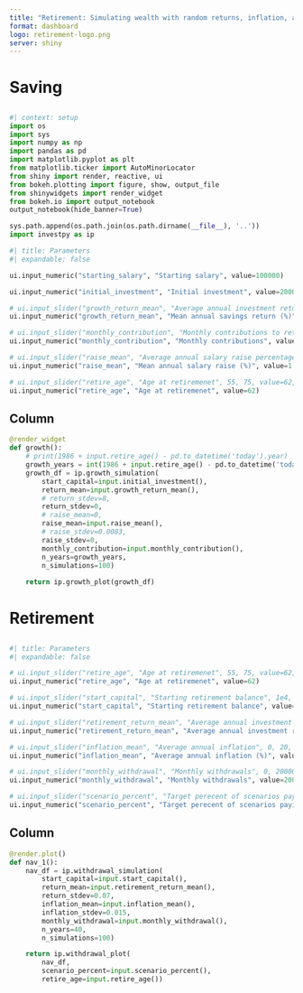 ```yaml
---
title: "Retirement: Simulating wealth with random returns, inflation, and withdrawals"
format: dashboard
logo: retirement-logo.png
server: shiny
---
```


# Saving

## {.sidebar}

```python
#| context: setup
import os
import sys
import numpy as np
import pandas as pd
import matplotlib.pyplot as plt
from matplotlib.ticker import AutoMinorLocator
from shiny import render, reactive, ui
from bokeh.plotting import figure, show, output_file
from shinywidgets import render_widget
from bokeh.io import output_notebook
output_notebook(hide_banner=True)

sys.path.append(os.path.join(os.path.dirname(__file__), '..'))
import investpy as ip
```

```python
#| title: Parameters
#| expandable: false

ui.input_numeric("starting_salary", "Starting salary", value=100000)

ui.input_numeric("initial_investment", "Initial investment", value=200000)

# ui.input_slider("growth_return_mean", "Average annual investment return while saving", 0, 12, value=4.0, step=0.5, post="%")
ui.input_numeric("growth_return_mean", "Mean annual savings return (%)", value=4.0)

# ui.input_slider("monthly_contribution", "Monthly contributions to retirement savings", 0, 10000, value=2000, step=100, pre="$")
ui.input_numeric("monthly_contribution", "Monthly contributions", value=2000)

# ui.input_slider("raise_mean", "Average annual salary raise percentage", 0, 5, value=1.01, step=0.01, post="%")
ui.input_numeric("raise_mean", "Mean annual salary raise (%)", value=1.01)

# ui.input_slider("retire_age", "Age at retiremenet", 55, 75, value=62, step=1)
ui.input_numeric("retire_age", "Age at retiremenet", value=62)
```


## Column


```python
@render_widget
def growth():
    # print(1986 + input.retire_age() - pd.to_datetime('today').year)
    growth_years = int(1986 + input.retire_age() - pd.to_datetime('today').year)
    growth_df = ip.growth_simulation(
        start_capital=input.initial_investment(),
        return_mean=input.growth_return_mean(),
        # return_stdev=8,
        return_stdev=0,
        # raise_mean=0,
        raise_mean=input.raise_mean(),
        # raise_stdev=0.0083,
        raise_stdev=0,
        monthly_contribution=input.monthly_contribution(),
        n_years=growth_years,
        n_simulations=100)
    
    return ip.growth_plot(growth_df)
``` 

# Retirement

## {.sidebar}

```python
#| title: Parameters
#| expandable: false

# ui.input_slider("retire_age", "Age at retiremenet", 55, 75, value=62, step=1)
ui.input_numeric("retire_age", "Age at retiremenet", value=62)

# ui.input_slider("start_capital", "Starting retirement balance", 1e4, 1e7, value=1e6, pre="$")
ui.input_numeric("start_capital", "Starting retirement balance", value=1e6)

# ui.input_slider("retirement_return_mean", "Average annual investment return in retirement (Bond market averages 2.5%)", 0, 12, value=2.5, step=0.5, post="%")
ui.input_numeric("retirement_return_mean", "Average annual investment return in retirement (Bond market averages 2.5%)", value=2.5)

# ui.input_slider("inflation_mean", "Average annual inflation", 0, 20, value=2.5, step=0.5, post="%")
ui.input_numeric("inflation_mean", "Average annual inflation (%)", value=2.5)

# ui.input_slider("monthly_withdrawal", "Monthly withdrawals", 0, 20000, value=2000, step=100, pre="$")
ui.input_numeric("monthly_withdrawal", "Monthly withdrawals", value=2000)

# ui.input_slider("scenario_percent", "Target perecent of scenarios paying out", 50, 100, value=90, step=5, post="%")
ui.input_numeric("scenario_percent", "Target perecent of scenarios paying out", value=90)
```

## Column

```python
@render.plot()
def nav_1():
    nav_df = ip.withdrawal_simulation(
        start_capital=input.start_capital(),
        return_mean=input.retirement_return_mean(),
        return_stdev=0.07,
        inflation_mean=input.inflation_mean(),
        inflation_stdev=0.015,
        monthly_withdrawal=input.monthly_withdrawal(),
        n_years=40,
        n_simulations=100)

    return ip.withdrawal_plot(
        nav_df,
        scenario_percent=input.scenario_percent(), 
        retire_age=input.retire_age())
``` 

